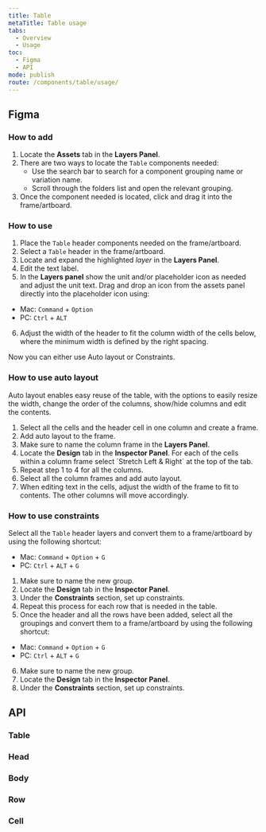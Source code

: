 ```yaml
---
title: Table
metaTitle: Table usage
tabs:
  - Overview
  - Usage
toc:
  - Figma
  - API
mode: publish
route: /components/table/usage/
---
```



## Figma

### How to add

1. Locate the **Assets** tab in the **Layers Panel**.
2. There are two ways to locate the `Table` components needed:
   - Use the search bar to search for a component grouping name or variation name.
   - Scroll through the folders list and open the relevant grouping.
3. Once the component needed is located, click and drag it into the frame/artboard.

### How to use

1. Place the `Table` header components needed on the frame/artboard.
2. Select a `Table` header in the frame/artboard.
3. Locate and expand the highlighted _layer_ in the **Layers Panel**.
4. Edit the text label.
5. In the **Layers panel** show the unit and/or placeholder icon as needed and adjust the unit text. Drag and drop an icon from the assets panel directly into the placeholder icon using:

- Mac: `Command` + `Option`
- PC: `Ctrl` + `ALT`

6. Adjust the width of the header to fit the column width of the cells below, where the minimum width is defined by the right spacing.

Now you can either use Auto layout or Constraints.

### How to use auto layout

Auto layout enables easy reuse of the table, with the options to easily resize the width, change the order of the columns, show/hide columns and edit the contents.

1. Select all the cells and the header cell in one column and create a frame.
2. Add auto layout to the frame.
3. Make sure to name the column frame in the **Layers Panel**.
4. Locate the **Design** tab in the **Inspector Panel**. For each of the cells within a column frame select ´Stretch Left & Right´ at the top of the tab.
5. Repeat step 1 to 4 for all the columns.
6. Select all the column frames and add auto layout.
7. When editing text in the cells, adjust the width of the frame to fit to contents. The other columns will move accordingly.

### How to use constraints

Select all the `Table` header layers and convert them to a frame/artboard by using the following shortcut:

- Mac: `Command` + `Option` + `G`
- PC: `Ctrl` + `ALT` + `G`

1. Make sure to name the new group.
2. Locate the **Design** tab in the **Inspector Panel**.
3. Under the **Constraints** section, set up constraints.
4. Repeat this process for each row that is needed in the table.
5. Once the header and all the rows have been added, select all the groupings and convert them to a frame/artboard by using the following shortcut:

- Mac: `Command` + `Option` + `G`
- PC: `Ctrl` + `ALT` + `G`

6. Make sure to name the new group.
7. Locate the **Design** tab in the **Inspector Panel**.
8. Under the **Constraints** section, set up constraints.

## API

### Table

<PropsTable props={Table.__docgenInfo.props} />

### Head

<PropsTable props={Table.Head.__docgenInfo.props} />

### Body

<PropsTable props={Table.Body.__docgenInfo.props} />

### Row

<PropsTable props={Table.Row.__docgenInfo.props} />

### Cell

<PropsTable props={Table.Cell.__docgenInfo.props} />
